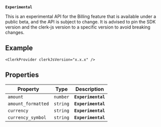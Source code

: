 **`Experimental`**

This is an experimental API for the Billing feature that is available under a public beta, and the API is subject to change.
It is advised to pin the SDK version and the clerk-js version to a specific version to avoid breaking changes.

## Example

```tsx
<ClerkProvider clerkJsVersion="x.x.x" />
```

## Properties

| Property                                         | Type     | Description        |
| ------------------------------------------------ | -------- | ------------------ |
| <a id="amount"></a> `amount`                     | `number` | **`Experimental`** |
| <a id="amount_formatted"></a> `amount_formatted` | `string` | **`Experimental`** |
| <a id="currency"></a> `currency`                 | `string` | **`Experimental`** |
| <a id="currency_symbol"></a> `currency_symbol`   | `string` | **`Experimental`** |
